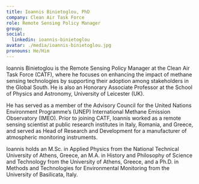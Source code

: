 ```yaml
---
title: Ioannis Binietoglou, PhD
company: Clean Air Task Force
role: Remote Sensing Policy Manager
group:
social:
  linkedin: ioannis-binietoglou
avatar: ./media/ioannis-binietoglou.jpg
pronouns: He/Him
---
```

Ioannis Binietoglou is the Remote Sensing Policy Manager at the Clean Air Task Force (CATF), where he focuses on enhancing the impact of methane sensing technologies by supporting their adoption among stakeholders in the Global South. He is also an Honorary Associate Professor at the School of Physics and Astronomy, University of Leicester (UK).

He has served as a member of the Advisory Council for the United Nations Environment Programme’s (UNEP) International Methane Emission Observatory (IMEO). Prior to joining CATF, Ioannis worked as a remote sensing scientist at public research institutes in Italy, Romania, and Greece, and served as Head of Research and Development for a manufacturer of atmospheric monitoring instruments.

Ioannis holds an M.Sc. in Applied Physics from the National Technical University of Athens, Greece, an M.A. in History and Philosophy of Science and Technology from the University of Athens, Greece, and a Ph.D. in Methods and Technologies for Environmental Monitoring from the University of Basilicata, Italy.